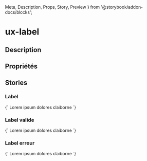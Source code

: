   Meta,
  Description,
  Props,
  Story,
  Preview
} from '@storybook/addon-docs/blocks';

# ux-label

<Meta title="Components|Formulaires/Labels" />

## Description

<Description of="ux-label" />

## Propriétés

<Props of="ux-label" />

## Stories

### Label

<Preview>
  <Story name="label" height="40px">
    {`
    <ux-label>
      Lorem ipsum dolores claiborne
    </ux-label>
    `}
  </Story>
</Preview>

### Label valide

<Preview>
  <Story name="valid" height="40px">
    {`
    <ux-label state="valid">
      Lorem ipsum dolores claiborne
    </ux-label>
    `}
  </Story>
</Preview>

### Label erreur

<Preview>
  <Story name="error" height="40px">
    {`
    <ux-label state="error">
      Lorem ipsum dolores claiborne
    </ux-label>
    `}
  </Story>
</Preview>
